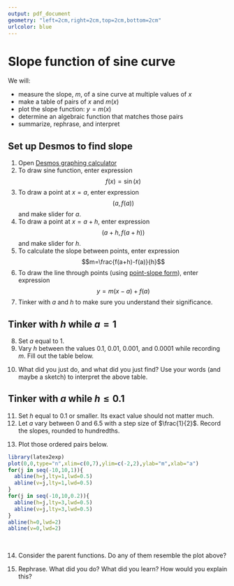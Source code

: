 ```yaml
---
output: pdf_document
geometry: "left=2cm,right=2cm,top=2cm,bottom=2cm"
urlcolor: blue
---
```

\raggedleft 
\makebox[0.5\textwidth]{\large Name:\enspace\hrulefill}

\raggedright

# Slope function of sine curve

We will:

* measure the slope, $m$, of a sine curve at multiple values of $x$
* make a table of pairs of $x$ and $m(x)$
* plot the slope function: $y=m(x)$
* determine an algebraic function that matches those pairs
* summarize, rephrase, and interpret

## Set up Desmos to find slope

1. Open [Desmos graphing calculator](https://www.desmos.com/calculator){target="_blank"}
2. To draw sine function, enter expression $$f(x) = \sin(x)$$
3. To draw a point at $x=a$, enter expression $$(a,\,f(a))$$ and make slider for $a$.
4. To draw a point at $x=a+h$, enter expression $$(a+h,\,f(a+h))$$ and make slider for $h$.
5. To calculate the slope between points, enter expression $$m=\frac{f(a+h)-f(a)}{h}$$
6. To draw the line through points (using [point-slope form](https://en.wikipedia.org/wiki/Linear_equation#Point%E2%80%93slope_form_or_Point-gradient_form){target="_blank"}), enter expression $$y=m(x-a)+f(a)$$
7. Tinker with $a$ and $h$ to make sure you understand their significance.

## Tinker with $h$ while $a=1$

8. Set $a$ equal to 1.
9. Vary $h$ between the values 0.1, 0.01, 0.001, and 0.0001 while recording $m$. Fill out the table below.


\begin{center}
    \begin{tabular}{|p{3cm}|p{3cm}|p{3cm}|}
        \hline
        $a$ & $h$ & $m$  \\ \hline \hline
        \vspace{0.1cm} 1 & \vspace{0.1cm} 0.1 \vspace{0.1cm} &  \\ \hline
        \vspace{0.1cm} 1 & \vspace{0.1cm} 0.01 \vspace{0.1cm} &  \\ \hline
        \vspace{0.1cm} 1 & \vspace{0.1cm} 0.001 \vspace{0.1cm} &  \\ \hline
        \vspace{0.1cm} 1 & \vspace{0.1cm} 0.0001 \vspace{0.1cm} &  \\ \hline
    \end{tabular}
\end{center}

10. What did you just do, and what did you just find? Use your words (and maybe a sketch) to interpret the above table.

\newpage

## Tinker with $a$ while $h\le 0.1$

11. Set $h$ equal to 0.1 or smaller. Its exact value should not matter much.
12. Let $a$ vary between 0 and 6.5 with a step size of $\frac{1}{2}$. Record the slopes, rounded to hundredths.


\begin{tabular}{|p{3cm}|p{3cm}|}
    \hline
    $a$ & $m$  \\ \hline \hline
    \vspace{0.1cm} 0 \vspace{0.1cm} &  \\ \hline
    \vspace{0.1cm} 0.5 \vspace{0.1cm} &  \\ \hline
    \vspace{0.1cm} 1 \vspace{0.1cm} &  \\ \hline
    \vspace{0.1cm} 1.5 \vspace{0.1cm} &  \\ \hline
    \vspace{0.1cm} 2 \vspace{0.1cm} &  \\ \hline
    \vspace{0.1cm} 2.5 \vspace{0.1cm} &  \\ \hline
    \vspace{0.1cm} 3 \vspace{0.1cm} &  \\ \hline
\end{tabular}
\hspace{2cm}
\begin{tabular}{|p{3cm}|p{3cm}|}
    \hline
    $a$ & $m(a)$  \\ \hline \hline
    \vspace{0.1cm} 3.5 \vspace{0.1cm} &  \\ \hline
    \vspace{0.1cm} 4 \vspace{0.1cm} &  \\ \hline
    \vspace{0.1cm} 4.5 \vspace{0.1cm} &  \\ \hline
    \vspace{0.1cm} 5 \vspace{0.1cm} &  \\ \hline
    \vspace{0.1cm} 5.5 \vspace{0.1cm} &  \\ \hline
    \vspace{0.1cm} 6 \vspace{0.1cm} &  \\ \hline
    \vspace{0.1cm} 6.5 \vspace{0.1cm} &  \\ \hline
\end{tabular}

13. Plot those ordered pairs below.

\vspace{-1cm}
```r
library(latex2exp)
plot(0,0,type="n",xlim=c(0,7),ylim=c(-2,2),ylab="m",xlab="a")
for(j in seq(-10,10,1)){
  abline(h=j,lty=1,lwd=0.5)
  abline(v=j,lty=1,lwd=0.5)
}
for(j in seq(-10,10,0.2)){
  abline(h=j,lty=3,lwd=0.5)
  abline(v=j,lty=3,lwd=0.5)
}
abline(h=0,lwd=2)
abline(v=0,lwd=2)
```
\

14. Consider the parent functions. Do any of them resemble the plot above?

\vfill

15. Rephrase. What did you do? What did you learn? How would you explain this?

\vfill


        
